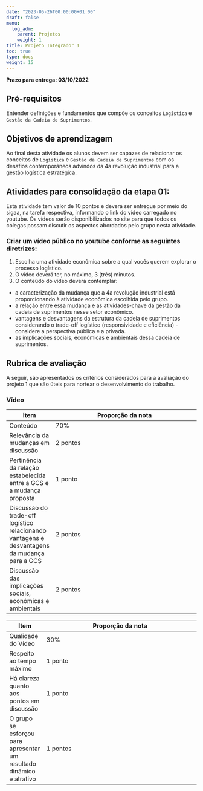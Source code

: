 ```yaml
---
date: "2023-05-26T00:00:00+01:00"
draft: false
menu:
  log_adm:
    parent: Projetos
    weight: 1
title: Projeto Integrador 1
toc: true
type: docs
weight: 15
---
```


**Prazo para entrega: 03/10/2022**

## Pré-requisitos

Entender definições e fundamentos que compõe os conceitos `Logística` e `Gestão da Cadeia de Suprimentos`. 

## Objetivos de aprendizagem

Ao final desta atividade os alunos devem ser capazes de relacionar os conceitos de `Logística` e `Gestão da Cadeia de Suprimentos` com os desafios contemporâneos advindos da 4a revolução industrial para a gestão logística estratégica. 

## Atividades para consolidação da etapa 01:

Esta atividade tem valor de 10 pontos e deverá ser entregue por meio do sigaa, na tarefa respectiva, informando o link do vídeo carregado no youtube. Os vídeos serão disponibilizados no site para que todos os colegas possam discutir os aspectos abordados pelo grupo nesta atividade. 


### Criar um vídeo público no youtube conforme as seguintes diretrizes:
1. Escolha uma atividade econômica sobre a qual vocês querem explorar o processo logístico.
2. O vídeo deverá ter, no máximo, 3 (três) minutos.
3. O conteúdo do vídeo deverá contemplar:
- a caracterização da mudança que a 4a revolução industrial está proporcionando à atividade econômica escolhida pelo grupo.
- a relação entre essa mudança e as atividades-chave da gestão da cadeia de suprimentos nesse setor econômico.
- vantagens e desvantagens da estrutura da cadeia de suprimentos considerando o trade-off logístico (responsividade e eficiência) - considere a perspectiva pública e a privada.
- as implicações sociais, econômicas e ambientais dessa cadeia de suprimentos.

## Rubrica de avaliação

A seguir, são apresentados os critérios considerados para a avaliação do projeto 1 que são úteis para nortear o desenvolvimento do trabalho. 

### Vídeo

|Item|Proporção da nota
|----|-----------------
|Conteúdo |70%
|Relevância da mudanças em discussão|2 pontos
|Pertinência da relação estabelecida entre a GCS e a mudança proposta|1 ponto
|Discussão do trade-off logístico relacionando vantagens e desvantagens da mudança para a GCS|2 pontos
|Discussão das implicações sociais, econômicas e ambientais|2 pontos

|Item|Proporção da nota
|----|-----------------
|Qualidade do Vídeo|30%
|Respeito ao tempo máximo|1 ponto 	 
|Há clareza quanto aos pontos em discussão|1 ponto
|O grupo se esforçou para apresentar um resultado dinâmico e atrativo| 1 pontos
